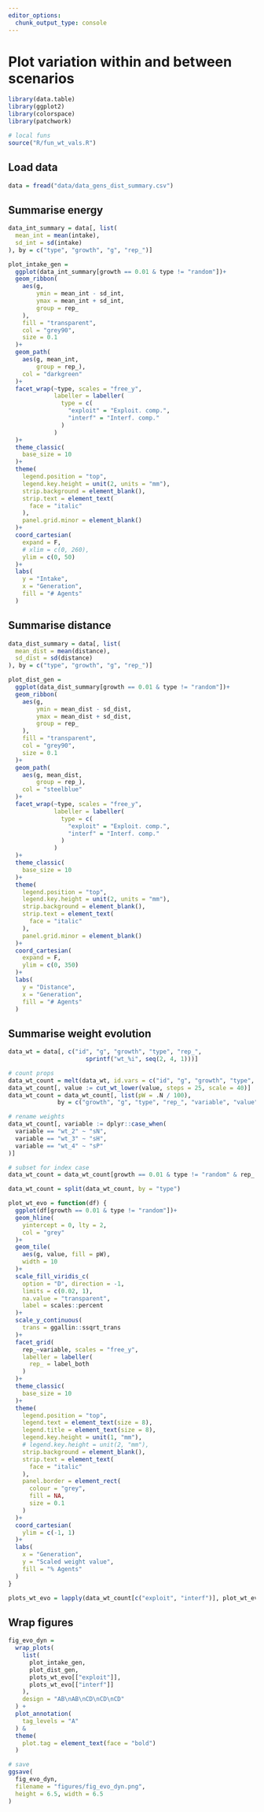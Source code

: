 ```yaml
---
editor_options: 
  chunk_output_type: console
---
```


# Plot variation within and between scenarios

```r
library(data.table)
library(ggplot2)
library(colorspace)
library(patchwork)

# local funs
source("R/fun_wt_vals.R")
```

## Load data

```r
data = fread("data/data_gens_dist_summary.csv")
```

## Summarise energy

```r
data_int_summary = data[, list(
  mean_int = mean(intake),
  sd_int = sd(intake)
), by = c("type", "growth", "g", "rep_")]
```

```r
plot_intake_gen =
  ggplot(data_int_summary[growth == 0.01 & type != "random"])+
  geom_ribbon(
    aes(g, 
        ymin = mean_int - sd_int,
        ymax = mean_int + sd_int,
        group = rep_
    ),
    fill = "transparent",
    col = "grey90",
    size = 0.1
  )+
  geom_path(
    aes(g, mean_int,
        group = rep_),
    col = "darkgreen"
  )+
  facet_wrap(~type, scales = "free_y",
             labeller = labeller(
               type = c(
                 "exploit" = "Exploit. comp.",
                 "interf" = "Interf. comp."
               )
             )
  )+
  theme_classic(
    base_size = 10
  )+
  theme(
    legend.position = "top",
    legend.key.height = unit(2, units = "mm"),
    strip.background = element_blank(),
    strip.text = element_text(
      face = "italic"
    ),
    panel.grid.minor = element_blank()
  )+
  coord_cartesian(
    expand = F,
    # xlim = c(0, 260),
    ylim = c(0, 50)
  )+
  labs(
    y = "Intake",
    x = "Generation",
    fill = "# Agents"
  )
```

## Summarise distance

```r
data_dist_summary = data[, list(
  mean_dist = mean(distance),
  sd_dist = sd(distance)
), by = c("type", "growth", "g", "rep_")]
```

```r
plot_dist_gen =
  ggplot(data_dist_summary[growth == 0.01 & type != "random"])+
  geom_ribbon(
    aes(g, 
        ymin = mean_dist - sd_dist,
        ymax = mean_dist + sd_dist,
        group = rep_
    ),
    fill = "transparent",
    col = "grey90",
    size = 0.1
  )+
  geom_path(
    aes(g, mean_dist,
        group = rep_),
    col = "steelblue"
  )+
  facet_wrap(~type, scales = "free_y",
             labeller = labeller(
               type = c(
                 "exploit" = "Exploit. comp.",
                 "interf" = "Interf. comp."
               )
             )
  )+
  theme_classic(
    base_size = 10
  )+
  theme(
    legend.position = "top",
    legend.key.height = unit(2, units = "mm"),
    strip.background = element_blank(),
    strip.text = element_text(
      face = "italic"
    ),
    panel.grid.minor = element_blank()
  )+
  coord_cartesian(
    expand = F,
    ylim = c(0, 350)
  )+
  labs(
    y = "Distance",
    x = "Generation",
    fill = "# Agents"
  )
```

## Summarise weight evolution

```r
data_wt = data[, c("id", "g", "growth", "type", "rep_",
                      sprintf("wt_%i", seq(2, 4, 1)))]

# count props
data_wt_count = melt(data_wt, id.vars = c("id", "g", "growth", "type", "rep_"))
data_wt_count[, value := cut_wt_lower(value, steps = 25, scale = 40)]
data_wt_count = data_wt_count[, list(pW = .N / 100), 
              by = c("growth", "g", "type", "rep_", "variable", "value")]

# rename weights
data_wt_count[, variable := dplyr::case_when(
  variable == "wt_2" ~ "sN",
  variable == "wt_3" ~ "sH",
  variable == "wt_4" ~ "sP"
)]

# subset for index case
data_wt_count = data_wt_count[growth == 0.01 & type != "random" & rep_ < 4, ]

data_wt_count = split(data_wt_count, by = "type")
```


```r
plot_wt_evo = function(df) {
  ggplot(df[growth == 0.01 & type != "random"])+
  geom_hline(
    yintercept = 0, lty = 2,
    col = "grey"
  )+
  geom_tile(
    aes(g, value, fill = pW),
    width = 10
  )+
  scale_fill_viridis_c(
    option = "D", direction = -1,
    limits = c(0.02, 1),
    na.value = "transparent",
    label = scales::percent
  )+
  scale_y_continuous(
    trans = ggallin::ssqrt_trans
  )+
  facet_grid(
    rep_~variable, scales = "free_y",
    labeller = labeller(
      rep_ = label_both
    )
  )+
  theme_classic(
    base_size = 10
  )+
  theme(
    legend.position = "top",
    legend.text = element_text(size = 8),
    legend.title = element_text(size = 8),
    legend.key.height = unit(1, "mm"),
    # legend.key.height = unit(2, "mm"),
    strip.background = element_blank(),
    strip.text = element_text(
      face = "italic"
    ),
    panel.border = element_rect(
      colour = "grey",
      fill = NA,
      size = 0.1
    )
  )+
  coord_cartesian(
    ylim = c(-1, 1)
  )+
  labs(
    x = "Generation",
    y = "Scaled weight value",
    fill = "% Agents"
  )
}
```

```r
plots_wt_evo = lapply(data_wt_count[c("exploit", "interf")], plot_wt_evo)
```

## Wrap figures

```r
fig_evo_dyn =
  wrap_plots(
    list(
      plot_intake_gen,
      plot_dist_gen,
      plots_wt_evo[["exploit"]],
      plots_wt_evo[["interf"]]
    ),
    design = "AB\nAB\nCD\nCD\nCD"
  ) +
  plot_annotation(
    tag_levels = "A"
  ) &
  theme(
    plot.tag = element_text(face = "bold")
  )

# save
ggsave(
  fig_evo_dyn,
  filename = "figures/fig_evo_dyn.png",
  height = 6.5, width = 6.5
)
```

